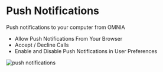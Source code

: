 # Push Notifications

Push notifications to your computer from OMNIA

<ul>
    <li>
        Allow Push Notifications From Your Browser
    </li>
    <li>
        Accept / Decline Calls
    </li>
    <li>
        Enable and Disable Push Notifications in User Preferences
    </li>
</ul>

<div className="flex justify-center">
    <img src="/images/omnia/push-notifications/push-notifications.png" alt="push notifications" />
</div>
